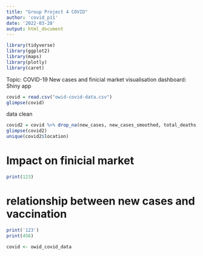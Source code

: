 ```yaml
---
title: "Group Project 4 COVID"
author: 'covid_p11'
date: '2022-03-28'
output: html_document
---
```


```r
library(tidyverse)
library(ggplot2)
library(maps)
library(plotly)
library(caret)
```

Topic: COVID-19 New cases and finicial market
visualisation dashboard: Shiny app
```r
covid = read.csv("owid-covid-data.csv")
glimpse(covid)
```
data clean
```r
covid2 = covid %>% drop_na(new_cases, new_cases_smoothed, total_deaths, new_deaths, new_deaths_smoothed, total_cases_per_million, new_cases_per_million, new_cases_smoothed_per_million, total_deaths_per_million, new_deaths_per_million, new_deaths_smoothed_per_million, new_vaccinations, new_vaccinations_smoothed, new_vaccinations_smoothed_per_million, population, population_density, median_age,extreme_poverty, new_tests)
glimpse(covid2)
unique(covid2$location)
```

# Impact on finicial market
```r
print(123)
```

# relationship between new cases and vaccination
```r
print('123')
print(456)
```

```r
covid <- owid_covid_data
```

